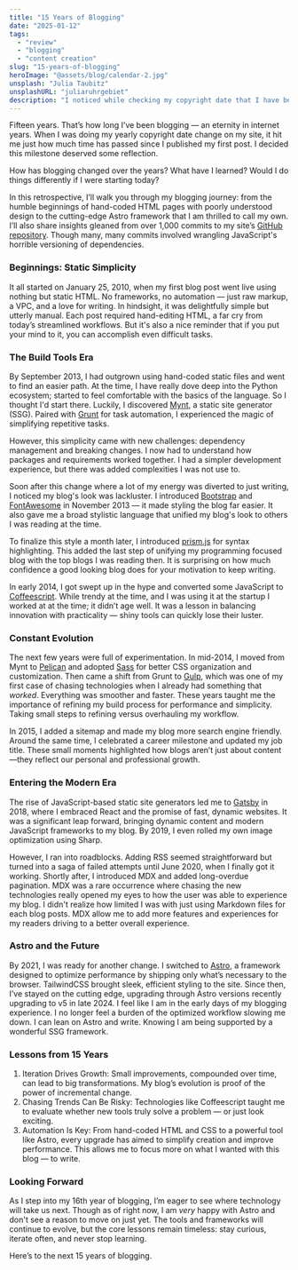 ```yaml
---
title: "15 Years of Blogging"
date: "2025-01-12"
tags:
  - "review"
  - "blogging"
  - "content creation"
slug: "15-years-of-blogging"
heroImage: "@assets/blog/calendar-2.jpg"
unsplash: "Julia Taubitz"
unsplashURL: "juliaruhrgebiet"
description: "I noticed while checking my copyright date that I have been blogging for 15 years now. I thought it would be an interesting time to write a bit of a retrospective."
---
```


Fifteen years.
That’s how long I’ve been blogging — an eternity in internet years. 
When I was doing my yearly copyright date change on my site, it hit me just how much time has passed since I published my first post. 
I decided this milestone deserved some reflection.

How has blogging changed over the years?
What have I learned?
Would I do things differently if I were starting today?

In this retrospective, I’ll walk you through my blogging journey: from the humble beginnings of hand-coded HTML pages with poorly understood design to the cutting-edge Astro framework that I am thrilled to call my own. 
I’ll also share insights gleaned from over 1,000 commits to my site’s [GitHub repository](https://github.com/joshfinnie/joshfinnie.com). 
Though many, many commits involved wrangling JavaScript's horrible versioning of dependencies.

### Beginnings: Static Simplicity

It all started on January 25, 2010, when my first blog post went live using nothing but static HTML. 
No frameworks, no automation — just raw markup, a VPC, and a love for writing. 
In hindsight, it was delightfully simple but utterly manual. 
Each post required hand-editing HTML, a far cry from today’s streamlined workflows.
But it's also a nice reminder that if you put your mind to it, you can accomplish even difficult tasks.

### The Build Tools Era

By September 2013, I had outgrown using hand-coded static files and went to find an easier path.
At the time, I have really dove deep into the Python ecosystem; started to feel comfortable with the basics of the language.
So I thought I'd start there.
Luckily, I discovered [Mynt](https://mynt.uhnomoli.com/), a static site generator (SSG). 
Paired with [Grunt](https://gruntjs.com/) for task automation, I experienced the magic of simplifying repetitive tasks. 

However, this simplicity came with new challenges: dependency management and breaking changes. 
I now had to understand how packages and requirements worked together.
I had a simpler development experience, but there was added complexities I was not use to.

Soon after this change where a lot of my energy was diverted to just writing, I noticed my blog's look was lackluster.
I introduced [Bootstrap](https://getbootstrap.com/) and [FontAwesome](https://fontawesome.com/) in November 2013 — it made styling the blog far easier. 
It also gave me a broad stylistic language that unified my blog's look to others I was reading at the time.

To finalize this style a month later, I introduced [prism.js](https://prismjs.com/) for syntax highlighting. 
This added the last step of unifying my programming focused blog with the top blogs I was reading then.
It is surprising on how much confidence a good looking blog does for your motivation to keep writing.

In early 2014, I got swept up in the hype and converted some JavaScript to [Coffeescript](https://coffeescript.org/). 
While trendy at the time, and I was using it at the startup I worked at at the time; it didn’t age well. 
It was a lesson in balancing innovation with practicality — shiny tools can quickly lose their luster.

### Constant Evolution

The next few years were full of experimentation. 
In mid-2014, I moved from Mynt to [Pelican](https://getpelican.com/) and adopted [Sass](https://sass-lang.com/) for better CSS organization and customization. 
Then came a shift from Grunt to [Gulp](https://gulpjs.com/), which was one of my first case of chasing technologies when I already had something that _worked_. 
Everything was smoother and faster. 
These years taught me the importance of refining my build process for performance and simplicity.
Taking small steps to refining versus overhauling my workflow.

In 2015, I added a sitemap and made my blog more search engine friendly. 
Around the same time, I celebrated a career milestone and updated my job title. 
These small moments highlighted how blogs aren’t just about content—they reflect our personal and professional growth.

### Entering the Modern Era

The rise of JavaScript-based static site generators led me to [Gatsby](https://www.gatsbyjs.com/) in 2018, where I embraced React and the promise of fast, dynamic websites. 
It was a significant leap forward, bringing dynamic content and modern JavaScript frameworks to my blog. 
By 2019, I even rolled my own image optimization using Sharp.

However, I ran into roadblocks. 
Adding RSS seemed straightforward but turned into a saga of failed attempts until June 2020, when I finally got it working. 
Shortly after, I introduced MDX and added long-overdue pagination.
MDX was a rare occurrence where chasing the new technologies really opened my eyes to how the user was able to experience my blog.
I didn't realize how limited I was with just using Markdown files for each blog posts.
MDX allow me to add more features and experiences for my readers driving to a better overall experience.

### Astro and the Future

By 2021, I was ready for another change. 
I switched to [Astro](https://astro.build), a framework designed to optimize performance by shipping only what’s necessary to the browser. 
TailwindCSS brought sleek, efficient styling to the site. 
Since then, I’ve stayed on the cutting edge, upgrading through Astro versions recently upgrading to v5 in late 2024.
I feel like I am in the early days of my blogging experience.
I no longer feel a burden of the optimized workflow slowing me down.
I can lean on Astro and write.
Knowing I am being supported by a wonderful SSG framework.

### Lessons from 15 Years

1. Iteration Drives Growth: Small improvements, compounded over time, can lead to big transformations. My blog’s evolution is proof of the power of incremental change.
2. Chasing Trends Can Be Risky: Technologies like Coffeescript taught me to evaluate whether new tools truly solve a problem — or just look exciting.
3. Automation Is Key: From hand-coded HTML and CSS to a powerful tool like Astro, every upgrade has aimed to simplify creation and improve performance. This allows me to focus more on what I wanted with this blog — to write.

### Looking Forward

As I step into my 16th year of blogging, I’m eager to see where technology will take us next. 
Though as of right now, I am _very_ happy with Astro and don't see a reason to move on just yet.
The tools and frameworks will continue to evolve, but the core lessons remain timeless: stay curious, iterate often, and never stop learning.

Here’s to the next 15 years of blogging.

